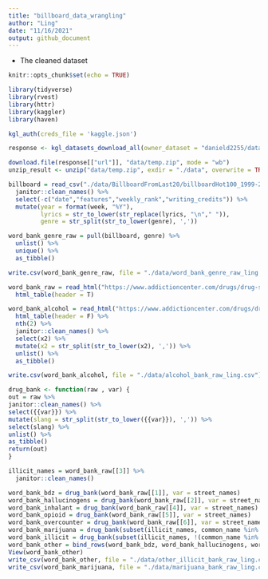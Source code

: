 ```yaml
---
title: "billboard_data_wrangling"
author: "Ling"
date: "11/16/2021"
output: github_document
---
```


- The cleaned dataset

```r
knitr::opts_chunk$set(echo = TRUE)

library(tidyverse)
library(rvest)
library(httr)
library(kaggler)
library(haven)

kgl_auth(creds_file = 'kaggle.json')

response <- kgl_datasets_download_all(owner_dataset = "danield2255/data-on-songs-from-billboard-19992019")

download.file(response[["url"]], "data/temp.zip", mode = "wb")
unzip_result <- unzip("data/temp.zip", exdir = "./data", overwrite = TRUE)

billboard = read_csv("./data/BillboardFromLast20/billboardHot100_1999-2019.csv") %>%
  janitor::clean_names() %>%
  select(-c("date","features","weekly_rank","writing_credits")) %>%
  mutate(year = format(week, "%Y"),
         lyrics = str_to_lower(str_replace(lyrics, "\n"," ")),
         genre = str_split(str_to_lower(genre), ','))

word_bank_genre_raw = pull(billboard, genre) %>%
  unlist() %>%
  unique() %>%
  as_tibble()

write.csv(word_bank_genre_raw, file = "./data/word_bank_genre_raw_ling.csv")

word_bank_raw = read_html("https://www.addictioncenter.com/drugs/drug-street-names/") %>%
  html_table(header = T)

word_bank_alcohol = read_html("https://www.addictioncenter.com/drugs/drug-alcohol-slang/") %>%
  html_table(header = F) %>%
  nth(2) %>%
  janitor::clean_names() %>%
  select(x2) %>%
  mutate(x2 = str_split(str_to_lower(x2), ',')) %>%
  unlist() %>%
  as_tibble()

write.csv(word_bank_alcohol, file = "./data/alcohol_bank_raw_ling.csv")

drug_bank <- function(raw , var) {
out = raw %>%
janitor::clean_names() %>%
select({{var}}) %>%
mutate(slang = str_split(str_to_lower({{var}}), ',')) %>%
select(slang) %>%
unlist() %>%
as_tibble()
return(out)
}

illicit_names = word_bank_raw[[3]] %>%
  janitor::clean_names()

word_bank_bdz = drug_bank(word_bank_raw[[1]], var = street_names)
word_bank_hallucinogens = drug_bank(word_bank_raw[[2]], var = street_names)
word_bank_inhalant = drug_bank(word_bank_raw[[4]], var = street_names)
word_bank_opioid = drug_bank(word_bank_raw[[5]], var = street_names)
word_bank_overcounter = drug_bank(word_bank_raw[[6]], var = street_names)
word_bank_marijuana = drug_bank(subset(illicit_names, common_name %in% c("Marijuana", "Synthetic Marijuana")), var = other_names)
word_bank_illicit = drug_bank(subset(illicit_names, !(common_name %in% c("Marijuana", "Synthetic Marijuana"))), var = other_names)
word_bank_other = bind_rows(word_bank_bdz, word_bank_hallucinogens, word_bank_illicit, word_bank_inhalant, word_bank_opioid, word_bank_overcounter)
View(word_bank_other)
write_csv(word_bank_other, file = "./data/other_illicit_bank_raw_ling.csv")
write_csv(word_bank_marijuana, file = "./data/marijuana_bank_raw_ling.csv")
```

